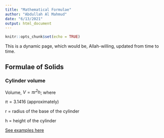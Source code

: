 ---
title: "Mathematical Formulae"
author: "Abdullah Al Mahmud"
date: "6/13/2021"
output: html_document
---

```{r setup, include=FALSE}
knitr::opts_chunk$set(echo = TRUE)
```

This is a dynamic page, which would be, Allah-willing, updated from time to time. 

## Formulae of Solids

### Cylinder volume

Volume, $V = \pi r^2h$; where

$\pi = 3.1416$ (approximately)

r = radius of the base of the cylinder

h = height of the cylinder

[See examples here](https://www.bing.com/images/search?q=Cylinder+Volume+Equation&form=RESTAB&first=1&tsc=ImageHoverTitle)